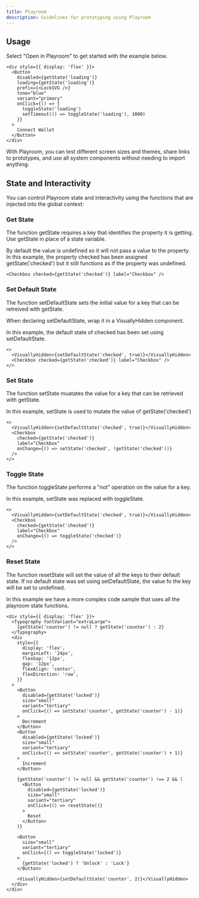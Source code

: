 ```yaml
---
title: Playroom
description: Guidelines for prototyping using Playroom
---
```


## Usage

Select "Open in Playroom" to get started with the example below.

```tsx live=true
<div style={{ display: 'flex' }}>
  <Button
    disabled={getState('loading')}
    loading={getState('loading')}
    prefix={<LockSVG />}
    tone="blue"
    variant="primary"
    onClick={() => {
      toggleState('loading')
      setTimeout(() => toggleState('loading'), 1000)
    }}
  >
    Connect Wallet
  </Button>
</div>
```

With Playroom, you can test different screen sizes and themes, share links to prototypes, and use all system components without needing to import anything.

## State and Interactivity

You can control Playroom state and interactivity using the functions that are injected into the global context:

### Get State

The function getState requires a key that identifies the property it is getting. Use getState in place of a state variable.

By default the value is undefined so it will not pass a value to the property. In this example, the property checked has been assigned getState('checked') but it still functions as if the property was undefined.

```tsx live=true
<Checkbox checked={getState('checked')} label="Checkbox" />
```

### Set Default State

The function setDefaultState sets the initial value for a key that can be retreived with getState.

When declaring setDefaultState, wrap it in a VisuallyHidden component.

In this example, the default state of checked has been set using setDefaultState.

```tsx live=true
<>
  <VisuallyHidden>{setDefaultState('checked', true)}</VisuallyHidden>
  <Checkbox checked={getState('checked')} label="Checkbox" />
</>
```

### Set State

The function setState muatates the value for a key that can be retrieved with getState.

In this example, setState is used to mutate the value of getState('checked')

```tsx live=true
<>
  <VisuallyHidden>{setDefaultState('checked', true)}</VisuallyHidden>
  <Checkbox
    checked={getState('checked')}
    label="Checkbox"
    onChange={() => setState('checked', !getState('checked'))}
  />
</>
```

### Toggle State

The function toggleState performs a "not" operation on the value for a key.

In this example, setState was replaced with toggleState.

```tsx live=true
<>
  <VisuallyHidden>{setDefaultState('checked', true)}</VisuallyHidden>
  <Checkbox
    checked={getState('checked')}
    label="Checkbox"
    onChange={() => toggleState('checked')}
  />
</>
```

### Reset State

The function resetState will set the value of all the keys to their default state. If no default state was set using setDefaultState, the value fo the key will be set to undefined.

In this example we have a more complex code sample that uses all the playroom state functions.

```tsx live=true
<div style={{ display: 'flex' }}>
  <Typography fontVariant="extraLarge">
    {getState('counter') != null ? getState('counter') : 2}
  </Typography>
  <div
    style={{
      display: 'flex',
      marginLeft: '24px',
      flexGap: '12px',
      gap: '12px',
      flexAlign: 'center',
      flexDirection: 'row',
    }}
  >
    <Button
      disabled={getState('locked')}
      size="small"
      variant="tertiary"
      onClick={() => setState('counter', getState('counter') - 1)}
    >
      Decrement
    </Button>
    <Button
      disabled={getState('locked')}
      size="small"
      variant="tertiary"
      onClick={() => setState('counter', getState('counter') + 1)}
    >
      Increment
    </Button>

    {getState('counter') != null && getState('counter') !== 2 && (
      <Button
        disabled={getState('locked')}
        size="small"
        variant="tertiary"
        onClick={() => resetState()}
      >
        Reset
      </Button>
    )}

    <Button
      size="small"
      variant="tertiary"
      onClick={() => toggleState('locked')}
    >
      {getState('locked') ? 'Unlock' : 'Lock'}
    </Button>

    <VisuallyHidden>{setDefaultState('counter', 2)}</VisuallyHidden>
  </div>
</div>
```
